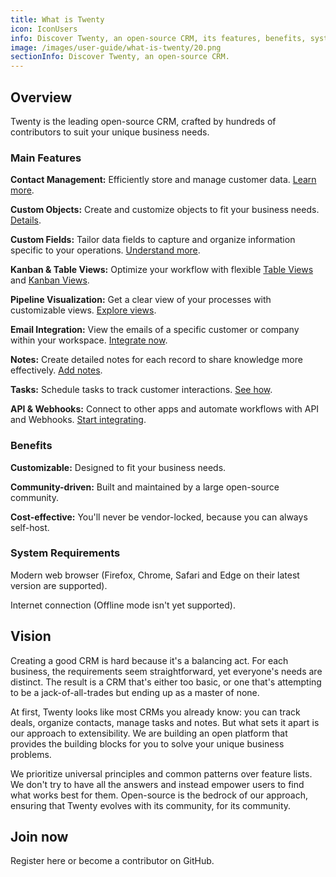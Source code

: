 ```yaml
---
title: What is Twenty
icon: IconUsers
info: Discover Twenty, an open-source CRM, its features, benefits, system requirements, and how to get involved.
image: /images/user-guide/what-is-twenty/20.png
sectionInfo: Discover Twenty, an open-source CRM.
---
```


## Overview

Twenty is the leading open-source CRM, crafted by hundreds of contributors to suit your unique business needs.

### Main Features

**Contact Management:** Efficiently store and manage customer data. [Learn more](/user-guide/section/objects/standard-objects).

**Custom Objects:** Create and customize objects to fit your business needs. [Details](/user-guide/section/objects/standard-objects).

**Custom Fields:** Tailor data fields to capture and organize information specific to your operations. [Understand more](/user-guide/section/objects/fields).

**Kanban & Table Views:** Optimize your workflow with flexible [Table Views](/user-guide/section/objects/table-views) and [Kanban Views](/user-guide/section/objects/kanban-views).

**Pipeline Visualization:** Get a clear view of your processes with customizable views. [Explore views](/user-guide/section/objects/views-sort-filter).

**Email Integration:** View the emails of a specific customer or company within your workspace. [Integrate now](/user-guide/section/functions/emails).

**Notes:** Create detailed notes for each record to share knowledge more effectively. [Add notes](/user-guide/section/functions/notes).

**Tasks:** Schedule tasks to track customer interactions. [See how](/user-guide/section/functions/tasks).

**API & Webhooks:** Connect to other apps and automate workflows with API and Webhooks. [Start integrating](/user-guide/section/functions/integrations).

### Benefits

**Customizable:** Designed to fit your business needs.

**Community-driven:** Built and maintained by a large open-source community.

**Cost-effective:** You'll never be vendor-locked, because you can always self-host.

### System Requirements

Modern web browser (Firefox, Chrome, Safari and Edge on their latest version are supported).

Internet connection (Offline mode isn't yet supported).

## Vision
Creating a good CRM is hard because it's a balancing act.
For each business, the requirements seem straightforward, yet everyone's needs are distinct.
The result is a CRM that's either too basic, or one that's attempting to be a jack-of-all-trades but ending up as a master of none.

At first, Twenty looks like most CRMs you already know: you can track deals, organize contacts, manage tasks and notes.
But what sets it apart is our approach to extensibility. We are building an open platform that provides the building blocks for you to solve your unique business problems.

We prioritize universal principles and common patterns over feature lists. 
We don't try to have all the answers and instead empower users to find what works best for them.
Open-source is the bedrock of our approach, ensuring that Twenty evolves with its community, for its community.

## Join now

<ArticleLink href="https://server-production-0382.up.railway.app">Register here</ArticleLink> or <ArticleLink href="https://github.com/twentyhq/twenty">become a contributor on GitHub</ArticleLink>.

<ArticleEditContent></ArticleEditContent>
